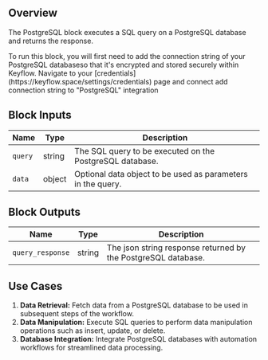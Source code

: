 ## Overview

The PostgreSQL block executes a SQL query on a PostgreSQL database and returns the response.

<Note>
  To run this block, you will first need to add the connection string of your
  PostgreSQL databaseso that it's encrypted and stored securely within Keyflow.
  Navigate to your [credentials](https://keyflow.space/settings/credentials)
  page and connect add connection string to "PostgreSQL" integration
</Note>

## Block Inputs

| Name    | Type   | Description                                                 |
| ------- | ------ | ----------------------------------------------------------- |
| `query` | string | The SQL query to be executed on the PostgreSQL database.    |
| `data`  | object | Optional data object to be used as parameters in the query. |

## Block Outputs

| Name             | Type   | Description                                                   |
| ---------------- | ------ | ------------------------------------------------------------- |
| `query_response` | string | The json string response returned by the PostgreSQL database. |

## Use Cases

1. **Data Retrieval:** Fetch data from a PostgreSQL database to be used in subsequent steps of the workflow.
2. **Data Manipulation:** Execute SQL queries to perform data manipulation operations such as insert, update, or delete.
3. **Database Integration:** Integrate PostgreSQL databases with automation workflows for streamlined data processing.
